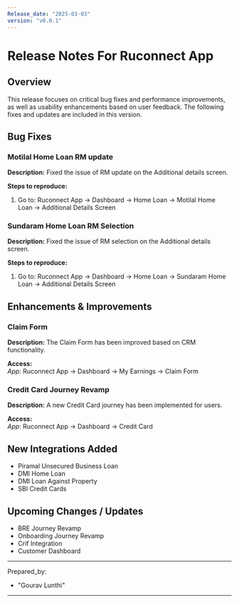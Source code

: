 ```yaml
---
Release_date: "2025-03-03"
version: "v0.0.1"
---
```


# Release Notes For Ruconnect App

## Overview
This release focuses on critical bug fixes and performance improvements, as well as usability enhancements based on user feedback. The following fixes and updates are included in this version.

## Bug Fixes

### Motilal Home Loan RM update
**Description:** Fixed the issue of RM update on the Additional details screen.

**Steps to reproduce:**
1. Go to: Ruconnect App -> Dashboard -> Home Loan -> Motilal Home Loan -> Additional Details Screen

### Sundaram Home Loan RM Selection
**Description:** Fixed the issue of RM selection on the Additional details screen.

**Steps to reproduce:**
1. Go to: Ruconnect App -> Dashboard -> Home Loan -> Sundaram Home Loan -> Additional Details Screen

## Enhancements & Improvements

### Claim Form
**Description:** The Claim Form has been improved based on CRM functionality.

**Access:**  
_App_: Ruconnect App -> Dashboard -> My Earnings -> Claim Form

### Credit Card Journey Revamp
**Description:** A new Credit Card journey has been implemented for users.

**Access:**  
_App_: Ruconnect App -> Dashboard -> Credit Card

## New Integrations Added
- Piramal Unsecured Business Loan
- DMI Home Loan
- DMI Loan Against Property
- SBI Credit Cards

## Upcoming Changes / Updates
- BRE Journey Revamp
- Onboarding Journey Revamp
- Crif Integration
- Customer Dashboard

---
Prepared_by:
  - "Gourav Lunthi"
---
